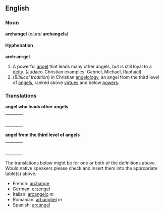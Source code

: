 ==English==
===Noun===
'''archangel''' (''plural'' '''archangels''')

====Hyphenation====
'''arch·an·gel'''

#A powerful [[angel]] that leads many other angels, but is still loyal to a [[deity]].  (Judaeo-Christian examples: Gabriel, Michael, Raphael)
# (''Biblical tradition'')  in Christian [[angelology]], an angel from the third level of [[angel]]s, ranked above [[virtue]]s and below [[power]]s.

===Translations===

'''angel who leads other angels'''
{| border=0  width=100%
|-
|bgcolor="#FFFFE0" valign=top width=48%|
{|
|}
| width=1% |
|bgcolor="#FFFFE0" valign=top width=48%|
{|
|}
|}

'''angel from the third level of angels'''
{| border=0  width=100%
|-
|bgcolor="#FFFFE0" valign=top width=48%|
{|
|}
| width=1% |
|bgcolor="#FFFFE0" valign=top width=48%|
{|
|}
|}

The translations below might be for one or both of the definitions above.  Would native speakers please check and insert them into the appropriate table(s) above.
*French: [[archange]]
*German: [[erzengel]]
*Italian: [[arcangelo]] ''m''
*Romanian: [[arhanghel]] ''m''
*Spanish: [[arcángel]]